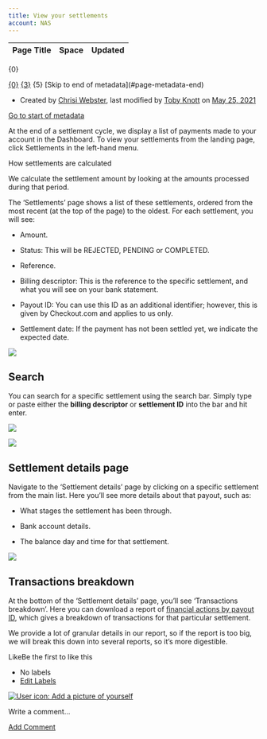 ```yaml
---
title: View your settlements
account: NAS
---
```


<table class="aui"> <thead> <tr class="header"> <th class="search-result-title">Page Title</th> <th class="search-result-space">Space</th> <th class="search-result-date">Updated</th> </tr> </thead> </table> <p class="search-result-count">{0}</p> <tr class="search-result"> <td class="search-result-title"><a href="{1}" class="content-type-{2}"><span>{0}</span></a></td> <td class="search-result-space"><a class="space" href="/display/{4}/" title="{3}">{3}</a></td> <td class="search-result-date"><span class="date" title="{6}">{5}</span></td> </tr> [Skip to end of metadata](#page-metadata-end)

*   Created by [Chrisi Webster](    /display/~chrisiwebster
    ), last modified by [Toby Knott](    /display/~toby.knott
    ) on [May 25, 2021](/pages/diffpagesbyversion.action?pageId=25526396&selectedPageVersions=10&selectedPageVersions=11 "Show changes")

[Go to start of metadata](#page-metadata-start)

At the end of a settlement cycle, we display a list of payments made to your account in the Dashboard. To view your settlements from the landing page, click Settlements in the left-hand menu.

How settlements are calculated

We calculate the settlement amount by looking at the amounts processed during that period.

The ‘Settlements’ page shows a list of these settlements, ordered from the most recent (at the top of the page) to the oldest. For each settlement, you will see:

*   Amount.
    
*   Status: This will be REJECTED, PENDING or COMPLETED. 
    
*   Reference.
    
*   Billing descriptor: This is the reference to the specific settlement, and what you will see on your bank statement. 
    
*   Payout ID: You can use this ID as an additional identifier; however, this is given by Checkout.com and applies to us only.
    
*   Settlement date: If the payment has not been settled yet, we indicate the expected date.
    

![](/download/attachments/25526396/dashboard_settlements_screen.png?version=1&modificationDate=1621940304477&api=v2)

Search
------

You can search for a specific settlement using the search bar. Simply type or paste either the **billing descriptor** or **settlement ID** into the bar and hit enter. 

![](/download/attachments/25526396/search-billing.png?version=1&modificationDate=1620899257315&api=v2)

![](/download/attachments/25526396/search-settlement.png?version=1&modificationDate=1620899271118&api=v2)

Settlement details page
-----------------------

Navigate to the ‘Settlement details’ page by clicking on a specific settlement from the main list. Here you’ll see more details about that payout, such as:

*   What stages the settlement has been through.
    
*   Bank account details.
    
*   The balance day and time for that settlement.
    

![](/download/attachments/25526396/settlement-details.png?version=1&modificationDate=1620899288541&api=v2)

Transactions breakdown
----------------------

At the bottom of the ‘Settlement details’ page, you’ll see ‘Transactions breakdown’. Here you can download a report of [financial actions by payout ID](/display/x/Financial+actions+reports), which gives a breakdown of transactions for that particular settlement. 

We provide a lot of granular details in our report, so if the report is too big, we will break this down into several reports, so it’s more digestible.

LikeBe the first to like this

*   No labels
*   [Edit Labels](# "Edit Labels (Type 'l')")

[![User icon: Add a picture of yourself](/s/en_GB/7901/abf7b35644d5a5d1d7e4b0969a83e8eb2b569fb5/_/images/icons/profilepics/add_profile_pic.svg)](/users/profile/editmyprofilepicture.action)

Write a comment…

[Add Comment](/display/x/View+your+settlements?showComments=true&showCommentArea=true#addcomment)
